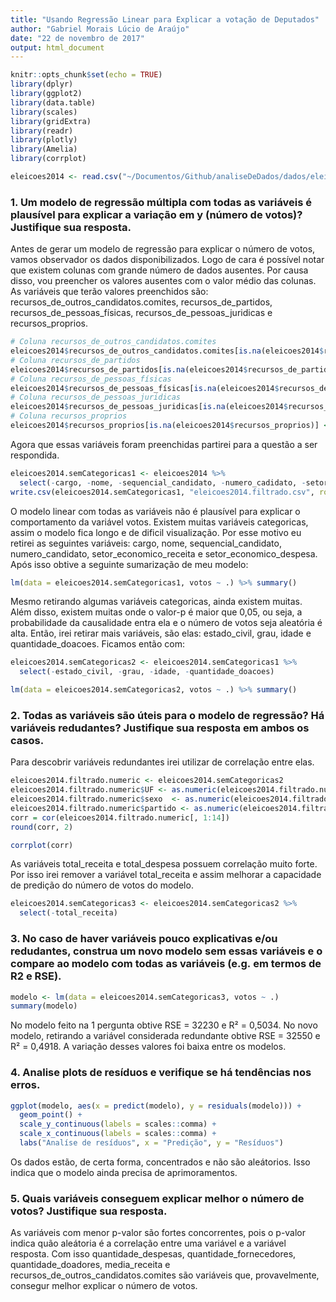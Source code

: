 ```yaml
---
title: "Usando Regressão Linear para Explicar a votação de Deputados"
author: "Gabriel Morais Lúcio de Araújo"
date: "22 de novembro de 2017"
output: html_document
---
```


```r
knitr::opts_chunk$set(echo = TRUE)
library(dplyr)
library(ggplot2)
library(data.table)
library(scales)
library(gridExtra)
library(readr)
library(plotly)
library(Amelia)
library(corrplot)
```

```r
eleicoes2014 <- read.csv("~/Documentos/Github/analiseDeDados/dados/eleicoes2014.csv", encoding = "latin1")
```

### 1. Um modelo de regressão múltipla com todas as variáveis é plausível para explicar a variação em y (número de votos)? Justifique sua resposta.

Antes de gerar um modelo de regressão para explicar o número de votos, vamos observador os dados disponibilizados. Logo de cara é possível notar que existem colunas com grande número de dados ausentes. Por causa disso, vou preencher os valores ausentes com o valor médio das colunas. As variáveis que terão valores preenchidos são: recursos_de_outros_candidatos.comites, recursos_de_partidos, recursos_de_pessoas_físicas, recursos_de_pessoas_juridicas e recursos_proprios.

```r
# Coluna recursos_de_outros_candidatos.comites
eleicoes2014$recursos_de_outros_candidatos.comites[is.na(eleicoes2014$recursos_de_outros_candidatos.comites)] <- median(eleicoes2014$recursos_de_outros_candidatos.comites, na.rm = TRUE)
# Coluna recursos_de_partidos
eleicoes2014$recursos_de_partidos[is.na(eleicoes2014$recursos_de_partidos)] <- median(eleicoes2014$recursos_de_partidos, na.rm = TRUE)
# Coluna recursos_de_pessoas_físicas
eleicoes2014$recursos_de_pessoas_físicas[is.na(eleicoes2014$recursos_de_pessoas_físicas)] <- median(eleicoes2014$recursos_de_pessoas_físicas, na.rm = TRUE)
# Coluna recursos_de_pessoas_juridicas
eleicoes2014$recursos_de_pessoas_juridicas[is.na(eleicoes2014$recursos_de_pessoas_juridicas)] <- median(eleicoes2014$recursos_de_pessoas_juridicas, na.rm = TRUE)
# Coluna recursos_proprios
eleicoes2014$recursos_proprios[is.na(eleicoes2014$recursos_proprios)] <- median(eleicoes2014$recursos_proprios, na.rm = TRUE)
```

Agora que essas variáveis foram preenchidas partirei para a questão a ser respondida.

```r
eleicoes2014.semCategoricas1 <- eleicoes2014 %>%
  select(-cargo, -nome, -sequencial_candidato, -numero_cadidato, -setor_economico_receita, -setor_economico_despesa)
write.csv(eleicoes2014.semCategoricas1, "eleicoes2014.filtrado.csv", row.names = FALSE)
```

O modelo linear com todas as variáveis não é plausível para explicar o comportamento da variável votos. Existem muitas variáveis categoricas, assim o modelo fica longo e de dificil visualização. Por esse motivo eu retirei as seguintes variáveis: cargo, nome, sequencial_candidato, numero_candidato, setor_economico_receita e setor_economico_despesa. Após isso obtive a seguinte sumarização de meu modelo:

```r
lm(data = eleicoes2014.semCategoricas1, votos ~ .) %>% summary()
```

Mesmo retirando algumas variáveis categoricas, ainda existem muitas. Além disso, existem muitas onde o valor-p é maior que 0,05, ou seja, a probabilidade da causalidade entra ela e o número de votos seja aleatória é alta. Então, irei retirar mais variáveis, são elas: estado_civil, grau, idade e quantidade_doacoes. Ficamos então com:

```r
eleicoes2014.semCategoricas2 <- eleicoes2014.semCategoricas1 %>%
  select(-estado_civil, -grau, -idade, -quantidade_doacoes)

lm(data = eleicoes2014.semCategoricas2, votos ~ .) %>% summary()
```


### 2. Todas as variáveis são úteis para o modelo de regressão? Há variáveis redudantes? Justifique sua resposta em ambos os casos.

Para descobrir variáveis redundantes irei utilizar de correlação entre elas.

```r
eleicoes2014.filtrado.numeric <- eleicoes2014.semCategoricas2
eleicoes2014.filtrado.numeric$UF <- as.numeric(eleicoes2014.filtrado.numeric$UF)
eleicoes2014.filtrado.numeric$sexo  <- as.numeric(eleicoes2014.filtrado.numeric$sexo )
eleicoes2014.filtrado.numeric$partido <- as.numeric(eleicoes2014.filtrado.numeric$partido)
corr = cor(eleicoes2014.filtrado.numeric[, 1:14])
round(corr, 2)
```

```r
corrplot(corr)
```

As variáveis total_receita e total_despesa possuem correlação muito forte. Por isso irei remover a variável total_receita e assim melhorar a capacidade de predição do número de votos do modelo.

```r
eleicoes2014.semCategoricas3 <- eleicoes2014.semCategoricas2 %>%
  select(-total_receita)
```

### 3. No caso de haver variáveis pouco explicativas e/ou redudantes, construa um novo modelo sem essas variáveis e o compare ao modelo com todas as variáveis (e.g. em termos de R2 e RSE).

```r
modelo <- lm(data = eleicoes2014.semCategoricas3, votos ~ .)
summary(modelo)
```

No modelo feito na 1 pergunta obtive RSE = 32230 e R² = 0,5034. No novo modelo, retirando a variável considerada redundante obtive RSE = 32550 e R² = 0,4918. A variação desses valores foi baixa entre os modelos.

### 4. Analise plots de resíduos e verifique se há tendências nos erros. 

```r
ggplot(modelo, aes(x = predict(modelo), y = residuals(modelo))) +
  geom_point() +
  scale_y_continuous(labels = scales::comma) +
  scale_x_continuous(labels = scales::comma) +
  labs("Analíse de resíduos", x = "Predição", y = "Resíduos")
```

Os dados estão, de certa forma, concentrados e não são aleátorios. Isso indica que o modelo ainda precisa de aprimoramentos.

### 5. Quais variáveis conseguem explicar melhor o número de votos? Justifique sua resposta.

As variáveis com menor p-valor são fortes concorrentes, pois o p-valor indica quão aleátoria é a correlação entre uma variável e a variável resposta. Com isso quantidade_despesas, quantidade_fornecedores, quantidade_doadores, media_receita e recursos_de_outros_candidatos.comites são variáveis que, provavelmente, consegur melhor explicar o número de votos.
